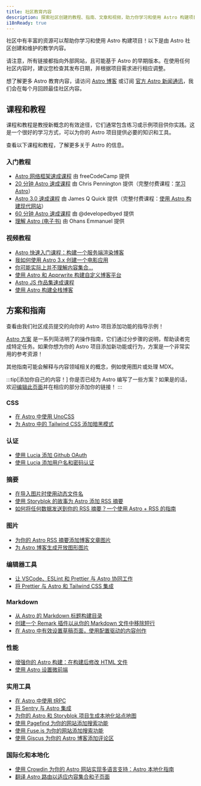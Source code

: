 ```yaml
---
title: 社区教育内容
description: 探索社区创建的教程、指南、文章和视频，助力你学习和使用 Astro 构建项目！
i18nReady: true
---
```



社区中有丰富的资源可以帮助你学习和使用 Astro 构建项目！以下是由 Astro 社区创建和维护的教学内容。

请注意，所有链接都指向外部网站，且可能基于 Astro 的早期版本。在使用任何社区内容时，建议您检查其发布日期，并根据项目需求进行相应调整。

想了解更多 Astro 教育内容，请访问 [Astro 博客](https://astro.build/blog/) 或订阅 [官方 Astro 新闻通讯](https://astro.build/newsletter/signup)，我们会在每个月回顾最佳社区内容。

## 课程和教程

课程和教程是教授新概念的有效途径，它们通常包含练习或示例项目供你实践。这是一个很好的学习方式，可以为你的 Astro 项目提供必要的知识和工具。

查看以下课程和教程，了解更多关于 Astro 的信息。

### 入门教程
  - [Astro 网络框架速成课程](https://www.youtube.com/watch?v=e-hTm5VmofI) 由 freeCodeCamp 提供
  - [20 分钟 Astro 速成课程](https://www.youtube.com/watch?v=zrPVTf761OI) 由 Chris Pennington 提供（完整付费课程：[学习 Astro](https://learnastro.dev/)）
  - [Astro 3.0 速成课程](https://www.youtube.com/watch?v=qBOz6TpYAOg) 由 James Q Quick 提供（完整付费课程：[使用 Astro 构建现代网站](https://astrocourse.dev/)）
  - [60 分钟 Astro 速成课程](https://www.youtube.com/watch?v=NniT0vKyn-E) 由 @developedbyed 提供
  - [理解 Astro (电子书)](https://www.ohansemmanuel.com/books/understanding-astro) 由 Ohans Emmanuel 提供

  ### 视频教程
  - [Astro 快速入门课程：构建一个服务端渲染博客](https://www.youtube.com/watch?v=XoIHKO6AkoM)
  - [我如何使用 Astro 3.x 创建一个电影应用](https://www.youtube.com/watch?v=Gvr4WhgfP0w)
  - [你可能实际上并不理解内容集合…](https://www.youtube.com/watch?v=Fcw4c3wzm7I)
  - [使用 Astro 和 Apprwrite 构建自定义博客平台](https://www.youtube.com/watch?v=OERqwLy_reA)
  - [Astro JS 作品集速成课程](https://www.youtube.com/watch?v=TwWvNK0yHjI)
  - [使用 Astro 构建全栈博客](https://egghead.io/courses/build-a-full-stack-blog-with-astro-7ffcf9ec)

## 方案和指南

查看由我们社区成员提交的向你的 Astro 项目添加功能的指导示例！

[Astro 方案](/zh-cn/recipes/) 是一系列简洁明了的操作指南，它们通过分步骤的说明，帮助读者完成特定任务。如果你想为你的 Astro 项目添加新功能或行为，方案是一个非常实用的参考资源！

其他指南可能会解释与内容领域相关的概念，例如使用图片或处理 MDX。

:::tip[添加你自己的内容！]
你是否已经为 Astro 编写了一些方案？如果是的话，欢迎[编辑此页面](https://github.com/withastro/docs/edit/main/src/content/docs/en/community-resources/content.mdx)并在相应的部分添加你的链接！
:::

### CSS
- [在 Astro 中使用 UnoCSS](https://www.elian.codes/blog/23-02-11-implementing-unocss-in-astro/)
- [为 Astro 中的 Tailwind CSS 添加暗黑模式](https://www.kevinzunigacuellar.com/blog/dark-mode-in-astro/)
### 认证
- [使用 Lucia 添加 Github OAuth](https://lucia-auth.com/guidebook/github-oauth/astro)
- [使用 Lucia 添加用户名和密码认证](https://lucia-auth.com/guidebook/sign-in-with-username-and-password/astro)
### 摘要
- [在导入图片时使用动态文件名](https://vaihe.com/blog/astro/astro-dynamic-image-prop/)
- [使用 Storyblok 的故事为 Astro 添加 RSS 摘要](https://straffesites.com/en/blog/rss-feed-astro-storyblok)
- [如何将任何数据发送到你的 RSS 摘要？一个使用 Astro + RSS 的指南](https://aritraroy.live/tutorial/blogs/2023/how-to-send-any-data-to-rss-feed/)
### 图片
- [为你的 Astro RSS 摘要添加博客文章图片](https://webreaper.dev/posts/astro-rss-feed-blog-post-images/)
- [为 Astro 博客生成开放图形图片](https://techsquidtv.com/blog/generating-open-graph-images-for-astro/)
### 编辑器工具
- [让 VSCode、ESLint 和 Prettier 与 Astro 协同工作](https://patheticgeek.dev/blog/astro-prettier-eslint-vscode)
- [将 Prettier 与 Astro 和 Tailwind CSS 集成](https://straffesites.com/en/blog/integrate-prettier-astro-tailwindcss)
### Markdown
- [从 Astro 的 Markdown 标题构建目录](https://kld.dev/building-table-of-contents/)
- [创建一个 Remark 插件以从你的 Markdown 文件中移除短行](https://eatmon.co/blog/remove-runts-markdown/)
- [在 Astro 中有效设置草稿页面，使用配置驱动的内容创作](https://akashrajpurohit.com/blog/set-up-draft-pages-effectively-in-astro-with-configdriven-content-authoring/)
### 性能
- [增强你的 Astro 构建：在构建后修改 HTML 文件](https://straffesites.com/en/blog/optimize-astro-html-post-build)
- [使用 Astro 设置微前端](https://medium.com/@sergio.a.soria/setting-up-micro-frontends-with-astro-and-ecma-script-modules-137340d2c520)
### 实用工具
- [在 Astro 中使用 tRPC](https://www.thomasledoux.be/blog/using-trpc-astro-islands-react)
- [将 Sentry 与 Astro 集成](https://akashrajpurohit.com/blog/seamless-error-tracking-integrating-sentry-with-astro/)
- [为你的 Astro 和 Storyblok 项目生成本地化站点地图](https://straffesites.com/en/blog/localized-sitemap-astro-storyblok)
- [使用 Pagefind 为你的网站添加搜索功能](https://blog.otterlord.dev/posts/astro-search/)
- [使用 Fuse.js 为你的网站添加搜索功能](https://www.youtube.com/watch?v=XnV_2MWqAhQ)
- [使用 Giscus 为你的 Astro 博客添加评论区](https://elazizi.com/posts/add-comments-section-to-your-astro-blog/)
### 国际化和本地化
- [使用 Crowdin 为你的 Astro 网站实现多语言支持：Astro 本地化指南](https://crowdin.com/blog/2023/06/21/astro-localization-and-i18n)
- [翻译 Astro 路由以适应内容集合和子页面](https://www.webdesign-sopelnik.de/en/blog/translate-routes-for-astro-content-collections-or-subpages-with-trailingslash-and-base-support/)

